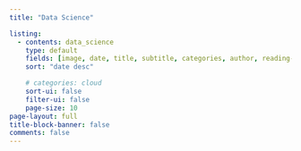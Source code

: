 ```yaml
---
title: "Data Science"

listing:
  - contents: data_science
    type: default
    fields: [image, date, title, subtitle, categories, author, reading-time]
    sort: "date desc"

    # categories: cloud
    sort-ui: false
    filter-ui: false
    page-size: 10
page-layout: full
title-block-banner: false
comments: false
---
```


